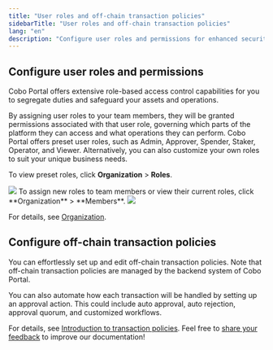 ```yaml
---
title: "User roles and off-chain transaction policies"
sidebarTitle: "User roles and off-chain transaction policies"
lang: "en"
description: "Configure user roles and permissions for enhanced security in Cobo's Exchange Wallets."
---
```


## Configure user roles and permissions

Cobo Portal offers extensive role-based access control capabilities for you to segregate duties and safeguard your assets and operations.

By assigning user roles to your team members, they will be granted permissions associated with that user role, governing which parts of the platform they can access and what operations they can perform. Cobo Portal offers preset user roles, such as Admin, Approver, Spender, Staker, Operator, and Viewer. Alternatively, you can also customize your own roles to suit your unique business needs.

To view preset roles, click **Organization** > **Roles**.

<img src="/en/images/exchange-wallet/role.png" className="screenshot_full_screen"/>
To assign new roles to team members or view their current roles, click **Organization** > **Members**.

<img src="/en/images/exchange-wallet/view.png" className="screenshot_full_screen"/>

For details, see [Organization](/en/portal/organization/introduction).


## Configure off-chain transaction policies

You can effortlessly set up and edit off-chain transaction policies. Note that off-chain transaction policies are managed by the backend system of Cobo Portal.

You can also automate how each transaction will be handled by setting up an approval action. This could include auto approval, auto rejection, approval quorum, and customized workflows.

For details, see [Introduction to transaction policies](/en/portal/risk-controls/tx-policies-overview).
<Tip>Feel free to [share your feedback](https://forms.zohopublic.com/cobo/form/DocumentFeedbackForm/formperma/QvLOhxJv1_JMsJ-1dleZ8Itb_7rzN-LtgvsDdxosoVI?referrername=manuals) to improve our documentation!</Tip>